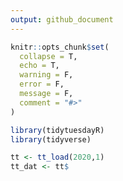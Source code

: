 ```yaml
---
output: github_document
---
```


<!-- README.md is generated from README.Rmd. Please edit that file -->

```r
knitr::opts_chunk$set(
  collapse = T,
  echo = T,
  warning = F,
  error = F,
  message = F,
  comment = "#>"
)
```


```r
library(tidytuesdayR)
library(tidyverse)
```

```r
tt <- tt_load(2020,1) 
tt_dat <- tt$
```

